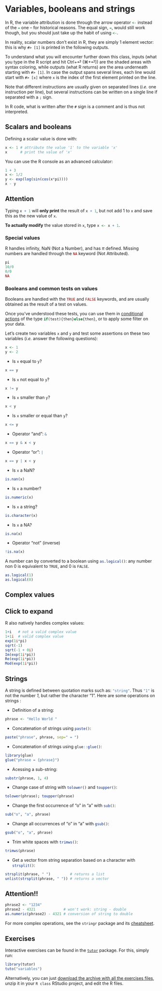 # Variables, booleans and strings

In R, the variable attribution is done through the arrow operator `<-`{.R} instead of the `=`{.R} one – for historical reasons. The equal sign, `=`{.R}, would still work though, but you should just take up the habit of using `<-`{.R}.

In reality, scalar numbers don't exist in R, they are simply 1 element vector: this is why `#> [1]` is printed in the following outputs.

To understand what you will encounter further down this class, inputs (what you type in the R script and hit Ctrl+⏎ (⌘+⏎)) are the shaded areas with syntax coloring, while outputs (what R returns) are the area underneath starting with `#> [1]`. In case the output spans several lines, each line would start with `#> [x]` where `x` is the index of the first element printed on the line.

:::{.callout-note} 

Note that different instructions are usually given on separated lines (*i.e.* one instruction per line), but several instructions can be written on a single line if separated with a `;` sign. 

In R code, what is written after the `#` sign is a comment and is thus not interpreted.
:::

## Scalars and booleans

Defining a scalar value is done with:
```r
x <- 1 # attribute the value '1' to the variable 'x'
x      # print the value of 'x'
```

You can use the R console as an advanced calculator:
```r
1 + 3
x <- 1/2
y <- exp(log(sin(cos(x*pi))))
x - y
```

:::{.callout-warning}
## Attention 
Typing `x + 1`{.R} will **only print** the result of `x + 1`{.R}, but not add 1 to `x` and save this as the new value of `x`. 

**To actually modify** the value stored in `x`, type `x <- x + 1`{.R}.
:::

### Special values
R handles infinity, NaN (Not a Number), and has $\pi$ defined. Missing numbers are handled through the `NA`{.R} keyword (Not Attributed).

```r
pi
10/0
0/0
NA
```

### Booleans and common tests on values

Booleans are handled with the `TRUE`{.R} and `FALSE`{.R} keywords, and are usually obtained as the result of a test on values. 

Once you've understood these tests, you can use them in [conditional actions](11-conditions_loops.qmd) of the type `if(test){then}else{then}`{.R}, or to apply some filter on your data.

Let's create two variables `x` and `y` and test some assertions on these two variables (*i.e.* answer the following questions):

```r
x <- 1
y <- 2
```

- Is `x` equal to `y`?
```r
x == y
```

- Is `x` not equal to `y`?
```r
x != y
```

- Is `x` smaller than `y`?
```r
x < y 
```

- Is `x` smaller or equal than `y`?
```r
x <= y
```

- Operator "and": `&`{.R}
```r
x == y & x < y 
```

- Operator "or": `|`{.R}
```r
x == y | x < y 
```

- Is `x` a NaN?
```r
is.nan(x)
```

- Is `x` a number?
```r
is.numeric(x)
```

- Is `x` a string?
```r
is.character(x)
```

- Is `x` a NA?
```r
is.na(x)
```

- Operator "not" (inverse)
```r
!is.na(x)
```

A number can by converted to a boolean using `as.logical()`{.R}: any number non 0 is equivalent to `TRUE`, and 0 is `FALSE`.
```r
as.logical(1)
as.logical(0)
```





## Complex values
:::{.callout-note collapse="true"}
## Click to expand
R also natively handles complex values:
```r
1+i   # not a valid complex value
1+1i  # valid complex value
exp(1i*pi)
sqrt(-1)
sqrt(-1 + 0i)
Im(exp(1i*pi))
Re(exp(1i*pi))
Mod(exp(1i*pi))
```
:::



## Strings

A string is defined between quotation marks such as: `"string"`{.R}. Thus `"1"`{.R} is not the number *1*, but rather the character "1". Here are some operations on strings :

- Definition of a string:
```r
phrase <- "Hello World " 
```

- Concatenation of strings using `paste()`{.R}:
```r
paste("phrase", phrase, sep=" = ")
```

- Concatenation of strings using `glue::glue()`{.R}:
```r
library(glue)
glue("phrase = {phrase}")
```

- Acessing a sub-string:
```r
substr(phrase, 1, 4)
```

- Change case of string with `tolower()`{.R} and `toupper()`{.R}:
```r
tolower(phrase); toupper(phrase)
```

- Change the first occurrence of "o" in "a" with `sub()`{.R}:
```r
sub("o", "a", phrase)
```

- Change all occurrences of "o" in "a" with `gsub()`{.R}:
```r
gsub("o", "a", phrase)
```

- Trim white spaces with `trimws()`{.R}:
```r
trimws(phrase)
```

- Get a vector from string separation based on a character with `strsplit()`{.R}:
```r
strsplit(phrase, " ")         # returns a list
unlist(strsplit(phrase, " ")) # returns a vector
```

:::{.callout-warning}
## Attention!!
```r
phrase2 <- "1234"
phrase2 - 4321             # won't work: string - double
as.numeric(phrase2) - 4321 # conversion of string to double
```
:::

For more complex operations, see the `stringr` package and its [cheatsheet](https://github.com/rstudio/cheatsheets/blob/main/strings.pdf).

## Exercises {#exo-variables}


Interactive exercises can be found in the [`tutor`](https://colinbousige.github.io/tutor/) package. For this, simply run:

```r
library(tutor)
tuto("variables")
```

Alternatively, you can just <a href="Data/exo-in-class.zip" download target="_blank">download the archive with all the exercises files</a>, unzip it in your `R class` RStudio project, and edit the R files.

<br>
<br>
<br>
<br>
<br>

